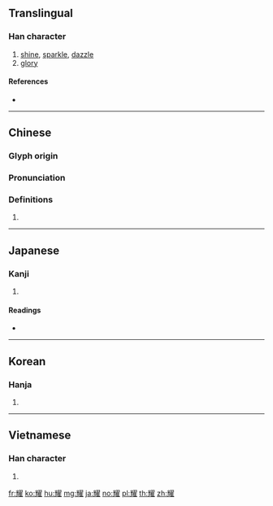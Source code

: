 {{character info/new}}
{{also|燿}}
==Translingual==

===Han character===
{{Han char|rn=124|rad=羽|as=14|sn=20|four=97214|canj=FUSMG}}

# [[shine]], [[sparkle]], [[dazzle]]
# [[glory]]

====References====
* {{Han ref|kx=0960.140|dkj=28828|dj=1406.150|hdz=53359.050|uh=8000|ud=32768|bh=C4A3|bd=50339}}

----

==Chinese==
{{zh-forms}}

===Glyph origin===
{{Han etym}}

===Pronunciation===
{{zh-pron
|m=yào,yuè
|c=jiu6
|h=pfs=yeu
|md=
|mn=qz,tw,xm,zz:iāu/qz,tw,xm:chhiō/zz:chhiōⁿ
|mn_note=iāu - literary; chhiō/chhiōⁿ - vernacular
|w=
|mc=y
|oc=y
|cat=
}}

===Definitions===
{{zh-hanzi}}

# {{rfdef|lang=zh}}

----

==Japanese==

===Kanji===
{{ja-kanji|grade=|rs=羽14}}

# {{defn|lang=ja|sort=羽14}}

====Readings====
* {{ja-readings|on=[[よう]] (yō)|kun=[[かがやく]] (kagayaku)|nanori=}}

----

==Korean==

===Hanja===
{{ko-hanja|hangeul=요|eumhun=|rv=yo|mr=yo|y=yo}}

# {{defn|lang=ko|sort=羽14}}

----

==Vietnamese==

===Han character===
{{vi-hantu|[[diệu]], [[dịu]], [[dìu]]|rs=羽14}}

# {{defn|lang=vi}}

[[fr:耀]]
[[ko:耀]]
[[hu:耀]]
[[mg:耀]]
[[ja:耀]]
[[no:耀]]
[[pl:耀]]
[[th:耀]]
[[zh:耀]]